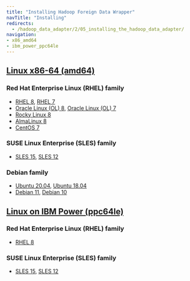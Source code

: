 ```yaml
---
title: "Installing Hadoop Foreign Data Wrapper"
navTitle: "Installing"
redirects:
  - /hadoop_data_adapter/2/05_installing_the_hadoop_data_adapter/
navigation:
- x86_amd64
- ibm_power_ppc64le
---
```


## [Linux x86-64 (amd64)](linux_x86_64)
### Red Hat Enterprise Linux (RHEL) family
- [RHEL 8](linux_x86_64/hadoop_rhel_8), [RHEL 7](linux_x86_64/hadoop_rhel_7)
- [Oracle Linux (OL) 8](linux_x86_64/hadoop_rhel_8), [Oracle Linux (OL) 7](linux_x86_64/hadoop_rhel_7)
- [Rocky Linux 8](linux_x86_64/hadoop_other_linux_8)
- [AlmaLinux 8](linux_x86_64/hadoop_other_linux_8)
- [CentOS 7](linux_x86_64/hadoop_centos_7)
### SUSE Linux Enterprise (SLES) family
- [SLES 15](linux_x86_64/hadoop_sles_15), [SLES 12](linux_x86_64/hadoop_sles_12)
### Debian family
- [Ubuntu 20.04](linux_x86_64/hadoop_ubuntu_20), [Ubuntu 18.04](linux_x86_64/hadoop_ubuntu_18)
- [Debian 11](linux_x86_64/hadoop_deb_11), [Debian 10](linux_x86_64/hadoop_deb_10)
## [Linux on IBM Power (ppc64le)](linux_ppc64le)
### Red Hat Enterprise Linux (RHEL) family
- [RHEL 8](linux_ppc64le/hadoop_rhel_8)
### SUSE Linux Enterprise (SLES) family
- [SLES 15](linux_ppc64le/hadoop_sles_15), [SLES 12](linux_ppc64le/hadoop_sles_12)

